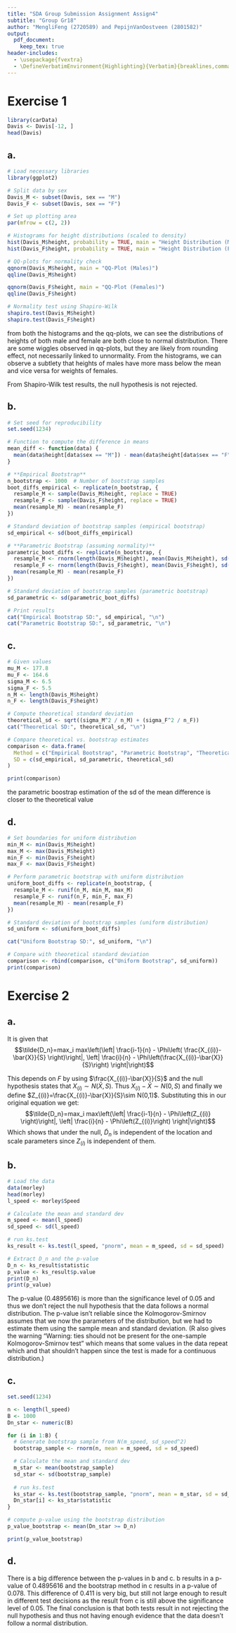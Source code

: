```yaml
---
title: "SDA Group Submission Assignment Assign4"
subtitle: "Group Gr18" 
author: "MengliFeng (2720589) and PepijnVanOostveen (2801582)"
output: 
  pdf_document:
    keep_tex: true
header-includes:
  - \usepackage{fvextra}
  - \DefineVerbatimEnvironment{Highlighting}{Verbatim}{breaklines,commandchars=\\\{\}}
---
```


# Exercise 1
```r
library(carData)
Davis <- Davis[-12, ]
head(Davis)
```
## a.
```r
# Load necessary libraries
library(ggplot2)

# Split data by sex
Davis_M <- subset(Davis, sex == "M")
Davis_F <- subset(Davis, sex == "F")

# Set up plotting area
par(mfrow = c(2, 2))

# Histograms for height distributions (scaled to density)
hist(Davis_M$height, probability = TRUE, main = "Height Distribution (Males)", xlab = "Height (cm)", col = "blue")
hist(Davis_F$height, probability = TRUE, main = "Height Distribution (Females)", xlab = "Height (cm)", col = "red")

# QQ-plots for normality check
qqnorm(Davis_M$height, main = "QQ-Plot (Males)")
qqline(Davis_M$height)

qqnorm(Davis_F$height, main = "QQ-Plot (Females)")
qqline(Davis_F$height)

# Normality test using Shapiro-Wilk
shapiro.test(Davis_M$height)
shapiro.test(Davis_F$height)
```
from both the histograms and the qq-plots, we can see the distributions of heights of both male and female are both close to normal distribution. There are some wiggles observed in qq-plots, but they are likely from rounding effect, not necessarily linked to unnormality. From the histograms, we can observe a subtlety that heights of males have more mass below the mean and vice versa for weights of females.

From Shapiro-Wilk test results, the null hypothesis is not rejected.

## b.
```r
# Set seed for reproducibility
set.seed(1234)

# Function to compute the difference in means
mean_diff <- function(data) {
  mean(data$height[data$sex == "M"]) - mean(data$height[data$sex == "F"])
}

# **Empirical Bootstrap**
n_bootstrap <- 1000  # Number of bootstrap samples
boot_diffs_empirical <- replicate(n_bootstrap, {
  resample_M <- sample(Davis_M$height, replace = TRUE)
  resample_F <- sample(Davis_F$height, replace = TRUE)
  mean(resample_M) - mean(resample_F)
})

# Standard deviation of bootstrap samples (empirical bootstrap)
sd_empirical <- sd(boot_diffs_empirical)

# **Parametric Bootstrap (assuming normality)**
parametric_boot_diffs <- replicate(n_bootstrap, {
  resample_M <- rnorm(length(Davis_M$height), mean(Davis_M$height), sd(Davis_M$height))
  resample_F <- rnorm(length(Davis_F$height), mean(Davis_F$height), sd(Davis_F$height))
  mean(resample_M) - mean(resample_F)
})

# Standard deviation of bootstrap samples (parametric bootstrap)
sd_parametric <- sd(parametric_boot_diffs)

# Print results
cat("Empirical Bootstrap SD:", sd_empirical, "\n")
cat("Parametric Bootstrap SD:", sd_parametric, "\n")
```

## c.
```r
# Given values
mu_M <- 177.8
mu_F <- 164.6
sigma_M <- 6.5
sigma_F <- 5.5
n_M <- length(Davis_M$height)
n_F <- length(Davis_F$height)

# Compute theoretical standard deviation
theoretical_sd <- sqrt((sigma_M^2 / n_M) + (sigma_F^2 / n_F))
cat("Theoretical SD:", theoretical_sd, "\n")

# Compare theoretical vs. bootstrap estimates
comparison <- data.frame(
  Method = c("Empirical Bootstrap", "Parametric Bootstrap", "Theoretical"),
  SD = c(sd_empirical, sd_parametric, theoretical_sd)
)

print(comparison)
```
the parametric boostrap estimation of the sd of the mean difference is closer to the theoretical value

## d.
```r
# Set boundaries for uniform distribution
min_M <- min(Davis_M$height)
max_M <- max(Davis_M$height)
min_F <- min(Davis_F$height)
max_F <- max(Davis_F$height)

# Perform parametric bootstrap with uniform distribution
uniform_boot_diffs <- replicate(n_bootstrap, {
  resample_M <- runif(n_M, min_M, max_M)
  resample_F <- runif(n_F, min_F, max_F)
  mean(resample_M) - mean(resample_F)
})

# Standard deviation of bootstrap samples (uniform distribution)
sd_uniform <- sd(uniform_boot_diffs)

cat("Uniform Bootstrap SD:", sd_uniform, "\n")

# Compare with theoretical standard deviation
comparison <- rbind(comparison, c("Uniform Bootstrap", sd_uniform))
print(comparison)
```


# Exercise 2
## a.
It is given that $$\tilde{D_n}=max_i max\left(\left| \frac{i-1}{n} - \Phi\left( \frac{X_{(i)}-\bar{X}}{S} \right)\right|, \left| \frac{i}{n} - \Phi\left(\frac{X_{(i)}-\bar{X}}{S}\right) \right|\right)$$ 

This depends on $F$ by using $\frac{X_{(i)}-\bar{X}}{S}$ and the null hypothesis states that $X_{(i)}\sim N(\bar{X},S)$. Thus $X_{(i)}-\bar{X}\sim N(0,S)$ and finally we define $Z_{(i)}=\frac{X_{(i)}-\bar{X}}{S}\sim N(0,1)$. Substituting this in our original equation we get:
$$\tilde{D_n}=max_i max\left(\left| \frac{i-1}{n} - \Phi\left(Z_{(i)} \right)\right|, \left| \frac{i}{n} - \Phi\left(Z_{(i)}\right) \right|\right)$$ 
Which shows that under the null, $\tilde{D}_n$ is independent of the location and scale parameters since $Z_{(i)}$ is independent of them.

## b.
```r
# Load the data
data(morley)
head(morley)
l_speed <- morley$Speed

# Calculate the mean and standard dev
m_speed <- mean(l_speed)
sd_speed <- sd(l_speed)

# run ks.test
ks_result <- ks.test(l_speed, "pnorm", mean = m_speed, sd = sd_speed)

# Extract D_n and the p-value
D_n <- ks_result$statistic
p_value <- ks_result$p.value
print(D_n)
print(p_value)
```
The p-value (0.4895616) is more than the significance level of 0.05 and thus we don't reject the null hypothesis that the data follows a normal distribution.
The p-value isn't reliable since the Kolmogorov-Smirnov assumes that we now the parameters of the distribution, but we had to estimate them using the sample mean and standard deviation.
(R also gives the warning "Warning: ties should not be present for the one-sample Kolmogorov-Smirnov test" which means that some values in the data repeat which and that shouldn't happen since the test is made for a continuous distribution.)


## c.
```r
set.seed(1234)

n <- length(l_speed)
B <- 1000
Dn_star <- numeric(B)

for (i in 1:B) {
  # Generate bootstrap sample from N(m_speed, sd_speed^2)
  bootstrap_sample <- rnorm(n, mean = m_speed, sd = sd_speed)

  # Calculate the mean and standard dev
  m_star <- mean(bootstrap_sample)
  sd_star <- sd(bootstrap_sample)
  
  # run ks.test
  ks_star <- ks.test(bootstrap_sample, "pnorm", mean = m_star, sd = sd_star)
  Dn_star[i] <- ks_star$statistic
}

# compute p-value using the bootstrap distribution
p_value_bootstrap <- mean(Dn_star >= D_n)

print(p_value_bootstrap)
```

## d.
There is a big difference between the p-values in b and c. b results in a p-value of 0.4895616 and the bootstrap method in c results in a p-value of 0.078. This difference of 0.411 is very big, but still not large enough to result in different test decisions as the result from c is still above the significance level of 0.05.
The final conclusion is that both tests result in not rejecting the null hypothesis and thus not having enough evidence that the data doesn't follow a normal distribution.
